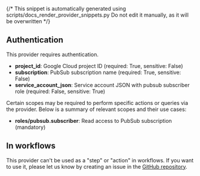 {/* This snippet is automatically generated using scripts/docs_render_provider_snippets.py
Do not edit it manually, as it will be overwritten */}

## Authentication
This provider requires authentication.
- **project_id**: Google Cloud project ID (required: True, sensitive: False)
- **subscription**: PubSub subscription name (required: True, sensitive: False)
- **service_account_json**: Service account JSON with pubsub subscriber role (required: False, sensitive: True)

Certain scopes may be required to perform specific actions or queries via the provider. Below is a summary of relevant scopes and their use cases:
- **roles/pubsub.subscriber**: Read access to PubSub subscription (mandatory)

## In workflows
This provider can't be used as a "step" or "action" in workflows. If you want to use it, please let us know by creating an issue in the [GitHub repository](https://github.com/keephq/keep/issues).
